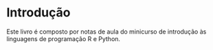# Introdução {.unnumbered}

Este livro é composto por notas de aula do minicurso de introdução às linguagens de programação R e Python.

<!-- See @knuth84 for additional discussion of literate programming. -->

<!-- IDEIAS: -->

<!-- um capitulo com estudos de dados -->

<!-- 1. dados de produtividade policial  -->
<!--   ver o arquivo C:\Users\m_tai\OneDrive - Insper\Modelos Preditivos Avancados - Hibrido\2021.3\Quizzes\Q1\raw2020\processamento -->
<!--   baixar dados 2023 e fazer igual. escrever um capitulo sobre o processamento desses dados e analise descritiva dos mesmos -->
<!-- https://www.ssp.sp.gov.br/estatistica/dados-mensais -->

<!-- 2. o caso World Health Organisation -->
<!-- ver https://r4ds.hadley.nz/data-tidy#many-variables-in-column-names -->
